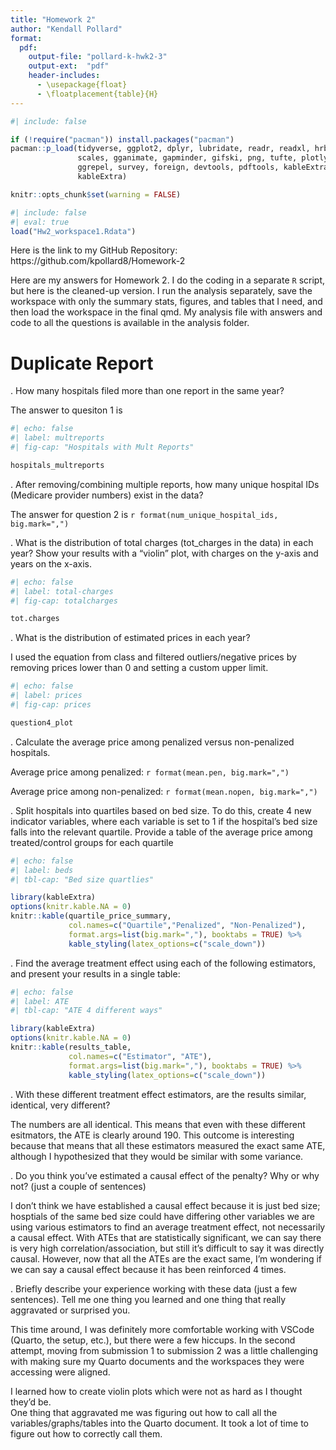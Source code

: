 ```yaml
---
title: "Homework 2"
author: "Kendall Pollard"
format:
  pdf:
    output-file: "pollard-k-hwk2-3"
    output-ext:  "pdf"
    header-includes:
      - \usepackage{float}
      - \floatplacement{table}{H}
---
```



```r
#| include: false

if (!require("pacman")) install.packages("pacman")
pacman::p_load(tidyverse, ggplot2, dplyr, lubridate, readr, readxl, hrbrthemes, fixest,
               scales, gganimate, gapminder, gifski, png, tufte, plotly, OECD,
               ggrepel, survey, foreign, devtools, pdftools, kableExtra, modelsummary,
               kableExtra)
```


```r
knitr::opts_chunk$set(warning = FALSE)
```


```r
#| include: false
#| eval: true
load("Hw2_workspace1.Rdata")
```

Here is the link to my GitHub Repository: https://github.com/kpollard8/Homework-2

Here are my answers for Homework 2. I do the coding in a separate `R` script, but here is the cleaned-up version. I run the analysis separately, save the workspace with only the summary stats, figures, and tables that I need, and then load the workspace in the final qmd. My analysis file with answers and code to all the questions is available in the analysis folder. 

\newpage
# Duplicate Report 

\vspace{.2in}
\noindent 1. How many hospitals filed more than one report in the same year?<br>

The answer to quesiton 1 is

```r
#| echo: false
#| label: multreports
#| fig-cap: "Hospitals with Mult Reports"

hospitals_multreports
```


\newpage
\noindent 2. After removing/combining multiple reports, how many unique hospital IDs (Medicare provider numbers) exist in the data? <br>

The answer for question 2 is `r format(num_unique_hospital_ids, big.mark=",")` <br>


\newpage
\noindent 3. What is the distribution of total charges (tot_charges in the data) in each year? Show your results with a “violin” plot, with charges on the y-axis and years on the x-axis.<br>

```r
#| echo: false
#| label: total-charges
#| fig-cap: totalcharges

tot.charges
```

\newpage
\noindent 4. What is the distribution of estimated prices in each year? <br>

I used the equation from class and filtered outliers/negative prices by removing prices lower than 0 and setting a custom upper limit. 

```r
#| echo: false
#| label: prices
#| fig-cap: prices

question4_plot

```


\newpage
\noindent 5. Calculate the average price among penalized versus non-penalized hospitals. <br>

Average price among penalized: `r format(mean.pen, big.mark=",")` <br>

Average price among non-penalized: `r format(mean.nopen, big.mark=",")` <br>


\newpage
\noindent 6. Split hospitals into quartiles based on bed size. To do this, create 4 new indicator variables, where each variable is set to 1 if the hospital’s bed size falls into the relevant quartile. Provide a table of the average price among treated/control groups for each quartile

```r
#| echo: false
#| label: beds
#| tbl-cap: "Bed size quartlies"

library(kableExtra)
options(knitr.kable.NA = 0)
knitr::kable(quartile_price_summary, 
             col.names=c("Quartile","Penalized", "Non-Penalized"),
             format.args=list(big.mark=","), booktabs = TRUE) %>%
             kable_styling(latex_options=c("scale_down"))

```

\newpage
\noindent 7. Find the average treatment effect using each of the following estimators, and present your results in a single table: <br>

> 
```r
#| echo: false
#| label: ATE
#| tbl-cap: "ATE 4 different ways"

library(kableExtra)
options(knitr.kable.NA = 0)
knitr::kable(results_table, 
             col.names=c("Estimator", "ATE"),
             format.args=list(big.mark=","), booktabs = TRUE) %>%
             kable_styling(latex_options=c("scale_down"))

```

\newpage
\noindent 8. With these different treatment effect estimators, are the results similar, identical, very different? <br>

The numbers are all identical. This means that even with these different esitmators, the ATE is clearly around 190. This outcome is interesting because that means that all these estimators measured the exact same ATE, although I hypothesized that they would be similar with some variance.  


\newpage
\noindent 9. Do you think you’ve estimated a causal effect of the penalty? Why or why not? (just a couple of sentences) <br>

I don't think we have established a causal effect because it is just bed size; hosptials of the same bed size could have differing other variables 
we are using various estimators to find an average treatment effect, not necessarily a causal effect. With ATEs that are statistically significant, we can say there is very high correlation/association, but still it's difficult to say it was directly causal. However, now that all the ATEs are the exact same, I'm wondering if we can say a causal effect because it has been reinforced 4 times. 

\newpage
\noindent 10. Briefly describe your experience working with these data (just a few sentences). Tell me one thing you learned and one thing that really aggravated or surprised you. <br>
 
This time around, I was definitely more comfortable working with VSCode (Quarto, the setup, etc.), but there were a few hiccups. In the second attempt, moving from submission 1 to submission 2 was a little challenging with making sure my Quarto documents and the workspaces they were accessing were aligned. <br>

I learned how to create violin plots which were not as hard as I thought they'd be. <br>
One thing that aggravated me was figuring out how to call all the variables/graphs/tables into the Quarto document. It took a lot of time to figure out how to correctly call them.  
